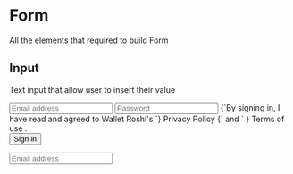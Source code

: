 

<Meta title="Wallet Roshi Design System | Form" />

# Form

All the elements that required to build Form

## Input

Text input that allow user to insert their value

<Preview withToolbar>
  <Story name="Input">
    <Card>
      <Form
        title="Sign in"
        subtitle="Welcome to Wallet Roshi"
      >
        <Input placeholder="Email address" name="email" type="email" required />
        <Spacer />
        <Input placeholder="Password" name="password" type="password" required />
        <Spacer />
        <Text>
          {`By signing in, I have read and agreed to Wallet Roshi's `}
          <a>Privacy Policy</a>
          {` and ` }
          <a>Terms of use</a>
          .
        </Text>
        <div className="full-width">
          <Button type="submit">Sign in</Button>
        </div>
      </Form>
    </Card>
  </Story>
</Preview>

<Story name="Error">
  <Input placeholder="Email address" name="email" type="email" required error="Email address is required" />
</Story>
